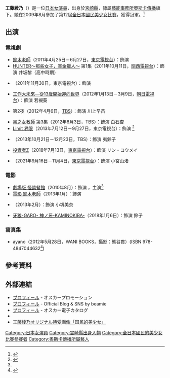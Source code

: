 {{noteTA
|G1=JP Show
}}
{{藝人
|姓名 = 工藤綾乃
|類型 = 女演員
|圖片 = 
|圖片尺寸 = 
|圖片簡介 = 
|外文名 = 工藤 綾乃<br>（くどう あやの）
|外文 = ja
|羅馬拼音 = Kudō Ayano
|暱稱 = 
|其他藝名 = 
|國籍 = {{JPN}}
|出生日期 = {{Birth_date_and_age|1996|5|28}}
|出生地點 = 日本[[宮崎縣|宮崎縣]]
|逝世日期 = 
|逝世地點 = 
|職業 = [[演員|演員]]
|語言 = 
|配偶 = 
|兒女 = 
|父母 = 
|代表作 = 
|活躍年代 = 2009年至今
|經紀公司 = [[奧斯卡傳播|奧斯卡傳播]]
|網站 = http://beamie.jp/t/ayano_kudo.html 官方網站
|相關團體 = 
|獎項 = 
|IMDb = 3904405
|電影 = 
|電視節目 = 
|舞台劇 = 
|書籍 = 
}}
'''工藤綾乃'''（{{bd|1996年|5月28日|||catIdx=Kudō Ayano}}）是一位[[日本|日本]][[女演員|女演員]]，出身於[[宮崎縣|宮崎縣]]，隸屬[[藝能事務所|藝能事務所]][[奧斯卡傳播|奧斯卡傳播]]旗下。她在2009年8月參加了第12屆[[全日本國民美少女比賽|全日本國民美少女比賽]]，獲得冠軍。<ref name="eiga100820">{{cite web |url=http://eiga.com/news/20100820/17/ |language=ja |title=<span lang="ja">国民的美少女・工藤綾乃　初出演で初主演の映画で学んだこと</span> |publisher=eiga.com |date=2010-08-20 |accessdate=2013-08-09 |archive-date=2017-03-03 |archive-url=https://web.archive.org/web/20170303201720/http://eiga.com/news/20100820/17/ |dead-url=no }}</ref>

== 出演 ==
=== 電視劇 ===
* [[铃木老师|鈴木老師]]（2011年4月25日－6月27日，[[東京電視台|東京電視台]]）：飾演 {{lang|ja|神田マリ}}
* [[HUNTER～那些女子、賞金獵人～|HUNTER～那些女子，賞金獵人～]] 第1集（2011年10月11日，[[關西電視台|關西電視台]]）：飾演 井坂黎（高中時期）
* {{link-ja|旅行作家茶屋次郎9|旅行作家・茶屋次郎}}（2011年11月30日，東京電視台）：飾演 {{lang|ja|秋山しおり}}
* [[工作大未來—從13歲開始迎向世界|工作大未來—從13歲開始迎向世界]]（2012年1月13日－3月9日，[[朝日電視台|朝日電視台]]）：飾演 若槻葵
* {{link-ja|黑板～與時代戰鬥的教師們～|ブラックボード〜時代と戦った教師たち〜}} 第2夜（2012年4月6日，[[TBS電視台|TBS]]）：飾演 川上早苗
* [[黑之女教師|黑之女教師]] 第3集（2012年8月3日，TBS）：飾演 白石杏
* [[Limit_界限|Limit 界限]]（2013年7月12日－9月27日，東京電視台）：飾演 {{lang|ja|市ノ瀬ハル}}<ref>{{cite web|url=http://www.oricon.co.jp/news/movie/2024507/full/ |language=ja |title=<span lang="ja">桜庭ななみ主演、女子高生サバイバル漫画『リミット』連ドラ化</span> |publisher=[[Oricon|Oricon]] |date=2013-05-13 |accessdate=2013-08-09}}</ref>
* {{link-ja|變身訪問者的憂鬱|変身インタビュアーの憂鬱}}（2013年10月21日－12月23日，TBS）：飾演 夷鈴子
* [[投資者Z|投資者Z]]（2018年7月13日，[[東京電視台|東京電視台]]）：飾演 リン・コウメイ
* {{link-ja|東京放置食堂|東京放置食堂}}（2021年9月16日－11月4日，[[東京電視台|東京電視台]]）：飾演 小宮山渚

=== 電影 ===
* [[怪談餐館|劇場版 怪談餐館]]（2010年8月）：飾演 {{lang|ja|天野ハル}}，主演<ref name="eiga100820" />
* [[铃木老师|電影 鈴木老師]]（2013年1月）：飾演 {{lang|ja|神田マリ}}
* {{link-ja|空之境界 (電影)|空の境界 (2013年の映画)|空之境界}}（2013年2月）：飾演 小堺美奈
* [[牙狼-GARO-_神ノ牙-KAMINOKIBA-|牙狼-GARO- 神ノ牙-KAMINOKIBA-]]（2018年1月6日）：飾演 鈴子

=== 寫真集 ===
* ayano（2012年5月28日，WANI BOOKS，攝影：熊谷貫）(ISBN 978-4847044632<ref>{{cite web |url=http://news.mynavi.jp/news/2012/06/04/034/index.html |language=ja |title=<span lang="ja">工藤綾乃、人生初のビキニ姿に「楽しく撮影できました!」写真集『ayano』</span> |publisher=Mynavi News |date=2012-06-04 |accessdate=2013-08-09 |archive-date=2014-02-12 |archive-url=https://web.archive.org/web/20140212145323/http://news.mynavi.jp/news/2012/06/04/034/index.html |dead-url=no }}</ref>)

== 參考資料 ==
{{Reflist}}

== 外部連結 ==
* [https://www.oscarpro.co.jp/#/profile/entry/799 プロフィール] {{Wayback|url=https://www.oscarpro.co.jp/#/profile/entry/799 |date=20200709012940 }} - オスカープロモーション
* [https://beamie.jp/d/ayano_kudo.html プロフィール] {{Wayback|url=https://beamie.jp/d/ayano_kudo.html |date=20161008081126 }} - Official Blog & SNS by beamie
* [http://catalog.oscarpro.co.jp/PcSearch/talent_detail/Talent/talent_search_result_list/470/ プロフィール] - オスカー電子カタログ
* {{instagram|ayano_kudo_official}}
* [https://www.oscarpro.co.jp/sp/ 工藤綾乃オリジナル待受画像「国民的美少女」] {{Wayback|url=https://www.oscarpro.co.jp/sp/ |date=20190612111841 }}

{{全日本國民美少女比賽}}

{{DEFAULTSORT:Kudō Ayano}}
[[Category:日本女演員|Category:日本女演員]]
[[Category:宮崎縣出身人物|Category:宮崎縣出身人物]]
[[Category:全日本國民的美少女比賽參賽者|Category:全日本國民的美少女比賽參賽者]]
[[Category:奧斯卡傳播所屬藝人|Category:奧斯卡傳播所屬藝人]]